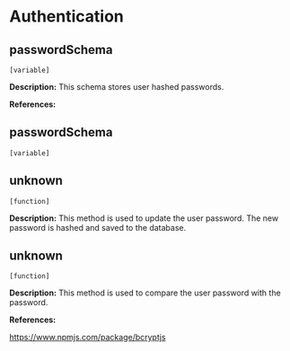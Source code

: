 # Authentication





## passwordSchema 
`[variable]`
 
**Description:**
This schema stores user hashed passwords.
  
  

**References:**




## passwordSchema 
`[variable]`
 


## unknown 
`[function]`
 
**Description:**
This method is used to update the user password.
  The new password is hashed and saved to the database.
  
  



## unknown 
`[function]`
 
**Description:**
This method is used to compare the user password with the password.
  
  

**References:**

[https://www.npmjs.com/package/bcryptjs](https://www.npmjs.com/package/bcryptjs)


